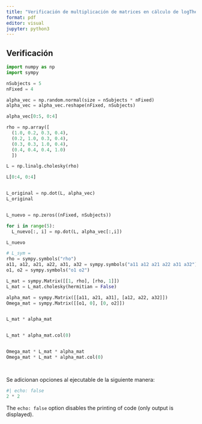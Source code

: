 ```yaml
---
title: "Verificación de multiplicación de matrices en cálculo de logTheta "
format: pdf
editor: visual
jupyter: python3
---
```


## Verificación

```python
import numpy as np
import sympy 

nSubjects = 5
nFixed = 4

alpha_vec = np.random.normal(size = nSubjects * nFixed) 
alpha_vec = alpha_vec.reshape(nFixed, nSubjects)

alpha_vec[0:5, 0:4]
```

```python

rho = np.array([
  (1.0, 0.2, 0.3, 0.4),
  (0.2, 1.0, 0.3, 0.4),
  (0.3, 0.3, 1.0, 0.4),
  (0.4, 0.4, 0.4, 1.0)
  ])

L = np.linalg.cholesky(rho)

L[0:4, 0:4]


L_original = np.dot(L, alpha_vec)
L_original


L_nuevo = np.zeros((nFixed, nSubjects))

for i in range(5):
  L_nuevo[:, i] = np.dot(L, alpha_vec[:,i])

L_nuevo  

```

```python

# L_sym = 
rho = sympy.symbols("rho")
a11, a12, a21, a22, a31, a32 = sympy.symbols("a11 a12 a21 a22 a31 a32")
o1, o2 = sympy.symbols("o1 o2")

L_mat = sympy.Matrix([[1, rho], [rho, 1]])
L_mat = L_mat.cholesky(hermitian = False)

alpha_mat = sympy.Matrix([[a11, a21, a31], [a12, a22, a32]])
Omega_mat = sympy.Matrix([[o1, 0], [0, o2]])


L_mat * alpha_mat


L_mat * alpha_mat.col(0)


Omega_mat * L_mat * alpha_mat
Omega_mat * L_mat * alpha_mat.col(0)

  

```

Se adicionan opciones al ejecutable de la siguiente manera:

```python
#| echo: false
2 * 2
```

The `echo: false` option disables the printing of code (only output is displayed).
